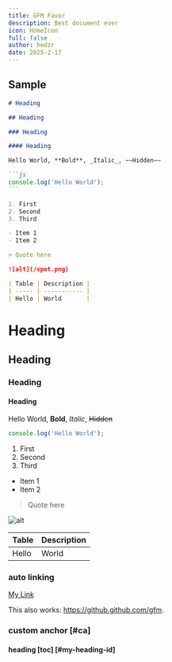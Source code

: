 ```yaml
---
title: GFM Favor
description: Best document ever
icon: HomeIcon
full: false
author: hedzr
date: 2025-2-17
---
```


## Sample

````markdown
# Heading

## Heading

### Heading

#### Heading

Hello World, **Bold**, _Italic_, ~~Hidden~~

```js
console.log('Hello World');
```

1. First
2. Second
3. Third

- Item 1
- Item 2

> Quote here

![alt](/spot.png)

| Table | Description |
| ----- | ----------- |
| Hello | World       |
````

# Heading

## Heading

### Heading

#### Heading

Hello World, **Bold**, _Italic_, ~~Hidden~~

```js
console.log('Hello World');
```

1. First
2. Second
3. Third

- Item 1
- Item 2

> Quote here

![alt](/spot.png)

| Table | Description |
| ----- | ----------- |
| Hello | World       |

### auto linking

[My Link](https://github.github.com/gfm)

This also works: https://github.github.com/gfm.

### custom anchor [#ca]

#### heading [toc] [#my-heading-id]
